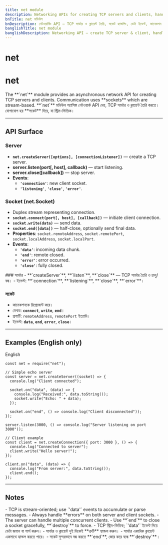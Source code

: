 ```yaml
---
title: net module
description: Networking APIs for creating TCP servers and clients, handling sockets, data events, connection lifecycle, and stream-based communication.
bnTitle: net মডিউল
bnDescription: নেটওয়ার্কিং API — TCP সার্ভার ও ক্লায়েন্ট তৈরি, সকেট হ্যান্ডলিং, ডেটা ইভেন্ট, কানেকশন লাইফসাইকেল ও স্ট্রিম কমিউনিকেশন।
banglishTitle: net module
banglishDescription: Networking API — create TCP server & client, handle sockets, data events, connection lifecycle, stream communication.
---
```


# <I18nEnglish>net</I18nEnglish>
# <I18nBangla>net</I18nBangla>


<I18nEnglish>
The **`net`** module provides an asynchronous network API for creating TCP servers and clients. Communication uses **sockets** which are stream-based.
</I18nEnglish>

<I18nBangla>
**`net`** মডিউল অ্যাসিঙ্ক নেটওয়ার্ক API দেয়, TCP সার্ভার ও ক্লায়েন্ট তৈরি করতে। যোগাযোগ হয় **সকেট** দিয়ে, যা স্ট্রিম-ভিত্তিক।
</I18nBangla>



---

## API Surface

<I18nEnglish>

### Server
- **`net.createServer([options], [connectionListener])`** — create a TCP server.
- **server.listen(port[, host], callback)** — start listening.
- **server.close([callback])** — stop server.
- **Events**:
  - **`'connection'`**: new client socket.
  - **`'listening'`**, **`'close'`**, **`'error'`**.

### Socket (net.Socket)
- Duplex stream representing connection.
- **`socket.connect(port[, host], [callback])`** — initiate client connection.
- **`socket.write(data)`** — send data.
- **`socket.end([data])`** — half-close, optionally send final data.
- **Properties**: `socket.remoteAddress`, `socket.remotePort`, `socket.localAddress`, `socket.localPort`.
- **Events**:
  - **`'data'`**: incoming data chunk.
  - **`'end'`**: remote closed.
  - **`'error'`**: error occurred.
  - **`'close'`**: fully closed.

</I18nEnglish>

<I18nBangla>
### সার্ভার
- **`createServer`**, **`listen`**, **`close`** — TCP সার্ভার তৈরি ও চালু/বন্ধ।
- ইভেন্ট: **`connection`**, **`listening`**, **`close`**, **`error`**।

### সকেট
- কানেকশনকে রিপ্রেজেন্ট করে।
- মেথড: **`connect`**, **`write`**, **`end`**।
- প্রপার্টি: `remoteAddress`, `remotePort` ইত্যাদি।
- ইভেন্ট: **`data`**, **`end`**, **`error`**, **`close`**।
</I18nBangla>



---

## Examples (English only)

<Tabs defaultValue="english" className="w-full">
  <TabsList>
    <TabsTrigger value="english">English</TabsTrigger>
  </TabsList>

  <TabsContent value="english">

```bnl
const net = require("net");

// Simple echo server
const server = net.createServer((socket) => {
  console.log("Client connected");

  socket.on("data", (data) => {
    console.log("Received:", data.toString());
    socket.write("Echo: " + data);
  });

  socket.on("end", () => console.log("Client disconnected"));
});

server.listen(3000, () => console.log("Server listening on port 3000"));

// Client example
const client = net.createConnection({ port: 3000 }, () => {
  console.log("Connected to server");
  client.write("Hello server!");
});

client.on("data", (data) => {
  console.log("From server:", data.toString());
  client.end();
});
```
  </TabsContent>
</Tabs>

---

## Notes

<I18nEnglish>
- TCP is stream-oriented; use `'data'` events to accumulate or parse messages.  
- Always handle **errors** on both server and client sockets.  
- The server can handle multiple concurrent clients.  
- Use **`end`** to close a socket gracefully, **`destroy`** to force.  
</I18nEnglish>

<I18nBangla>
- TCP স্ট্রিম-ভিত্তিক; `'data'` ইভেন্ট দিয়ে ডেটা জমান বা পার্স করুন।  
- সার্ভার ও ক্লায়েন্ট দুই দিকেই **ত্রুটি** হ্যান্ডল করুন।  
- সার্ভার একাধিক ক্লায়েন্ট একসাথে হ্যান্ডল করতে পারে।  
- সকেট সুন্দরভাবে বন্ধ করতে **`end`**, জোর করে বন্ধে **`destroy`**।  
</I18nBangla>


